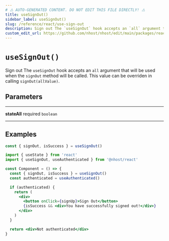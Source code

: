 ```yaml
---
# ⚠️ AUTO-GENERATED CONTENT. DO NOT EDIT THIS FILE DIRECTLY! ⚠️
title: useSignOut()
sidebar_label: useSignOut()
slug: /reference/react/use-sign-out
description: Sign out The `useSignOut` hook accepts an `all` argument that will be used when the `signOut` method will be called. This value can be overriden in calling `signOut(allValue)`.
custom_edit_url: https://github.com/nhost/nhost/edit/main/packages/react/src/hooks/common.ts#L179
---
```


# `useSignOut()`

Sign out
The `useSignOut` hook accepts an `all` argument that will be used when the `signOut` method will be called. This value can be overriden in calling `signOut(allValue)`.

## Parameters

---

**<span className="parameter-name">stateAll</span>** <span className="optional-status">required</span> `boolean`

---

## Examples

```js
const { signOut, isSuccess } = useSignOut()
```

```jsx
import { useState } from 'react'
import { useSignOut, useAuthenticated } from '@nhost/react'

const Component = () => {
  const { signOut, isSuccess } = useSignOut()
  const authenticated = useAuthenticated()

  if (authenticated) {
    return (
      <div>
        <button onClick={signUp}>Sign Out</button>
        {isSuccess && <div>You have successfully signed out!</div>}
      </div>
    )
  }

  return <div>Not authenticated</div>
}
```
